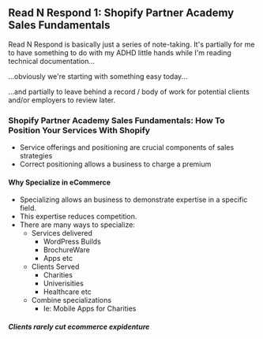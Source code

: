 

## Read N Respond 1: Shopify Partner Academy Sales Fundamentals

Read N Respond is basically just a series of note-taking. It's partially for me to have something to do with my ADHD little hands while I'm reading technical documentation...

...obviously we're starting with something easy today...

...and partially to leave behind a record / body of work for potential clients and/or employers to review later.

### Shopify Partner Academy Sales Fundamentals: How To Position Your Services With Shopify

- Service offerings and positioning are crucial components of sales strategies
- Correct positioning allows a business to charge a premium

#### Why Specialize in eCommerce

- Specializing allows an business to demonstrate expertise in a specific field.
- This expertise reduces competition.
- There are many ways to specialize:
  - Services delivered
    - WordPress Builds
    - BrochureWare
    - Apps etc
  - Clients Served
    - Charities
    - Univerisities
    - Healthcare etc
  - Combine specializations
    - Ie: Mobile Apps for Charities

##### Clients rarely cut ecommerce expidenture
